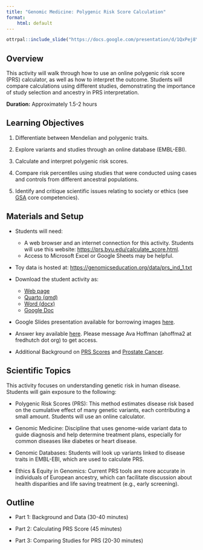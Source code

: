 ```yaml
---
title: "Genomic Medicine: Polygenic Risk Score Calculation"
format:
    html: default
---
```


```r
ottrpal::include_slide("https://docs.google.com/presentation/d/1QxPej8YIbgsToOITRYKLxmGScjo0Eu5ldiKEE-lXvF0/edit?slide=id.g35f4636d8f5_0_6#slide=id.g35f4636d8f5_0_6")
```

## Overview

This activity will walk through how to use an online polygenic risk score (PRS) calculator, as well as how to interpret the outcome. Students will compare calculations using different studies, demonstrating the importance of study selection and ancestry in PRS interpretation.

**Duration:** Approximately 1.5-2 hours

## Learning Objectives

1.  Differentiate between Mendelian and polygenic traits.

2.  Explore variants and studies through an online database (EMBL-EBI).

3.  Calculate and interpret polygenic risk scores.

4.  Compare risk percentiles using studies that were conducted using cases and controls from different ancestral populations.

5.  Identify and critique scientific issues relating to society or ethics (see [GSA](https://genetics-gsa.org/education/genetics-learning-framework/) core competencies).

## Materials and Setup

-   Students will need:

    -   A web browser and an internet connection for this activity. Students will use this website: <https://prs.byu.edu/calculate_score.html>.
    -   Access to Microsoft Excel or Google Sheets may be helpful.

-   Toy data is hosted at: <https://genomicseducation.org/data/prs_ind_1.txt>

-   Download the student activity as:

    -   [Web page](https://genomicseducation.org/module/genomic_med_prs_student_guide.html)
    -   [Quarto (qmd)](https://github.com/fhdsl/GEMs/blob/main/module/genomic_med_prs_student_guide.qmd)
    -   [Word (docx)](https://github.com/fhdsl/GEMs/raw/main/docs/docx/module/genomic_med_prs_student_guide.docx)
    -   [Google Doc](https://docs.google.com/document/d/1qHzUEttKBJYxmcg7bnjQBMBSF_fKeVOz/edit?usp=sharing&ouid=116032995747974603894&rtpof=true&sd=true)

-   Google Slides presentation available for borrowing images [here](https://docs.google.com/presentation/d/1QxPej8YIbgsToOITRYKLxmGScjo0Eu5ldiKEE-lXvF0/edit?usp=sharing).

-   Answer key available [here](https://docs.google.com/document/d/1m2-NKdFEEZDr39LCyr6GD7raf6T-ENs1GuHM74XxDZw/edit?usp=drive_link). Please message Ava Hoffman (ahoffma2 at fredhutch dot org) to get access.

-   Additional Background on [PRS Scores](https://drive.google.com/file/d/1iIf2Ju3FQ-G6jltcZwaQ5uK8wdcifHy2/view?usp=sharing) and [Prostate Cancer](https://drive.google.com/file/d/1JRhhsvLnt3agfExkF59ay4fqExVCaYcR/view?usp=sharing).

## Scientific Topics

This activity focuses on understanding genetic risk in human disease. Students will gain exposure to the following:

- Polygenic Risk Scores (PRS): This method estimates disease risk based on the cumulative effect of many genetic variants, each contributing a small amount. Students will use an online calculator.

- Genomic Medicine: Discipline that uses genome-wide variant data to guide diagnosis and help determine treatment plans, especially for common diseases like diabetes or heart disease.

- Genomic Databases: Students will look up variants linked to disease traits in EMBL-EBI, which are used to calculate PRS.

- Ethics & Equity in Genomics: Current PRS tools are more accurate in individuals of European ancestry, which can facilitate discussion about health disparities and life saving treatment (e.g., early screening).

## Outline

-   Part 1: Background and Data (30-40 minutes)

-   Part 2: Calculating PRS Score (45 minutes)

-   Part 3: Comparing Studies for PRS (20-30 minutes)

